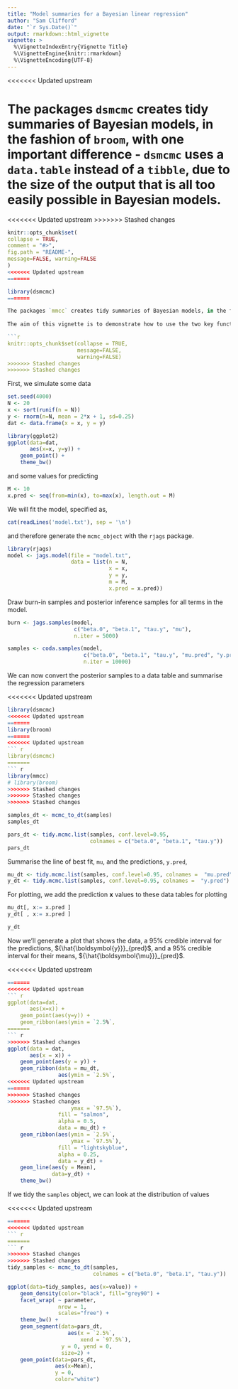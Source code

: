 ```yaml
---
title: "Model summaries for a Bayesian linear regression"
author: "Sam Clifford"
date: "`r Sys.Date()`"
output: rmarkdown::html_vignette
vignette: >
  %\VignetteIndexEntry{Vignette Title}
  %\VignetteEngine{knitr::rmarkdown}
  %\VignetteEncoding{UTF-8}
---
```

<<<<<<< Updated upstream

The packages `dsmcmc` creates tidy summaries of Bayesian models, in the fashion of `broom`, with one important difference - `dsmcmc` uses a `data.table` instead of a `tibble`, due to the size of the output that is all too easily possible in Bayesian models.
=======
<<<<<<< Updated upstream
>>>>>>> Stashed changes
  
  
```r
knitr::opts_chunk$set(
collapse = TRUE,
comment = "#>",
fig.path = "README-",
message=FALSE, warning=FALSE
)
<<<<<<< Updated upstream
=======

library(dsmcmc)
=======

The packages `mmcc` creates tidy summaries of Bayesian models, in the fashion of `broom`, with one important difference - `mmcc` uses a `data.table` instead of a `tibble`, due to the size of the output that is all too easily possible in Bayesian models.
  
The aim of this vignette is to demonstrate how to use the two key functions of `mmcc`, `mcmc_to_dt()` and `tidy` (which actually calls `mmcc:::tidy.mcmc.list` under the hood).

```r
knitr::opts_chunk$set(collapse = TRUE,
                      message=FALSE, 
                      warning=FALSE)
>>>>>>> Stashed changes
>>>>>>> Stashed changes
```

First, we simulate some data

``` r
set.seed(4000)
N <- 20
x <- sort(runif(n = N))
y <- rnorm(n=N, mean = 2*x + 1, sd=0.25)
dat <- data.frame(x = x, y = y)

library(ggplot2)
ggplot(data=dat,
       aes(x=x, y=y)) +
    geom_point() +
    theme_bw()
```

and some values for predicting
``` r
M <- 10
x.pred <- seq(from=min(x), to=max(x), length.out = M)
```

We will fit the model, specified as,

```r
cat(readLines('model.txt'), sep = '\n')
```

and therefore generate the `mcmc_object` with the `rjags` package.

``` r
library(rjags)
model <- jags.model(file = "model.txt",
                    data = list(n = N,
                                x = x,
                                y = y,
                                m = M,
                                x.pred = x.pred))
```

Draw burn-in samples and posterior inference samples for all terms in the model.

``` r
burn <- jags.samples(model,
                     c("beta.0", "beta.1", "tau.y", "mu"),
                     n.iter = 5000)

samples <- coda.samples(model,
                        c("beta.0", "beta.1", "tau.y", "mu.pred", "y.pred"),
                        n.iter = 10000)

```

We can now convert the posterior samples to a data table and summarise the regression parameters

<<<<<<< Updated upstream
``` r
library(dsmcmc)
<<<<<<< Updated upstream
=======
library(broom)
=======
<<<<<<< Updated upstream
``` r
library(dsmcmc)
=======
``` r
library(mmcc)
# library(broom)
>>>>>>> Stashed changes
>>>>>>> Stashed changes
>>>>>>> Stashed changes

samples_dt <- mcmc_to_dt(samples)
samples_dt

pars_dt <- tidy.mcmc.list(samples, conf.level=0.95, 
                          colnames = c("beta.0", "beta.1", "tau.y"))
pars_dt
```

Summarise the line of best fit, `mu`, and the predictions, `y.pred`,

``` r
mu_dt <- tidy.mcmc.list(samples, conf.level=0.95, colnames =  "mu.pred")
y_dt <- tidy.mcmc.list(samples, conf.level=0.95, colnames =  "y.pred")
```

For plotting, we add the prediction $\boldsymbol{x}$ values to these data tables for plotting

``` r
mu_dt[, x:= x.pred ]
y_dt[ , x:= x.pred ]

y_dt
```

Now we'll generate a plot that shows the data, a 95% credible interval for the predictions, ${\hat{\boldsymbol{y}}}_{pred}$, and a 95% credible interval for their means, ${\hat{\boldsymbol{\mu}}}_{pred}$.

<<<<<<< Updated upstream
``` r
=======
<<<<<<< Updated upstream
``` r
ggplot(data=dat,
       aes(x=x)) +
    geom_point(aes(y=y)) +
    geom_ribbon(aes(ymin = `2.5%`,
=======
``` r
>>>>>>> Stashed changes
ggplot(data = dat,
       aes(x = x)) +
    geom_point(aes(y = y)) +
    geom_ribbon(data = mu_dt,
                aes(ymin = `2.5%`,
<<<<<<< Updated upstream
=======
>>>>>>> Stashed changes
>>>>>>> Stashed changes
                    ymax = `97.5%`),
                fill = "salmon",
                alpha = 0.5,
                data = mu_dt) +
    geom_ribbon(aes(ymin = `2.5%`,
                    ymax = `97.5%`),
                fill = "lightskyblue",
                alpha = 0.25,
                data = y_dt) +
    geom_line(aes(y = Mean),
              data=y_dt) +
    theme_bw()
```

If we tidy the `samples` object, we can look at the distribution of values

<<<<<<< Updated upstream
``` r
=======
<<<<<<< Updated upstream
``` r
=======
``` r
>>>>>>> Stashed changes
>>>>>>> Stashed changes
tidy_samples <- mcmc_to_dt(samples, 
                           colnames = c("beta.0", "beta.1", "tau.y"))

ggplot(data=tidy_samples, aes(x=value)) +
    geom_density(color="black", fill="grey90") +
    facet_wrap( ~ parameter,
                nrow = 1,
                scales="free") +
    theme_bw() +
    geom_segment(data=pars_dt,
                   aes(x = `2.5%`,
                       xend = `97.5%`),
                 y = 0, yend = 0,
                 size=2) +
    geom_point(data=pars_dt,
               aes(x=Mean),
               y = 0,
               color="white")
```
